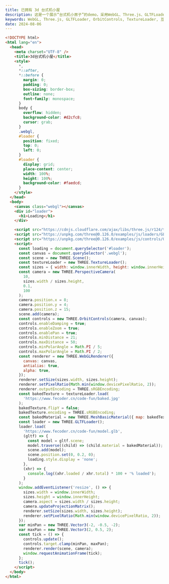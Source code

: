 ```yaml
---
title: 已拥有 3d 台式机小屋
description: 这是一个展示“台式机小房子”的demo，采用WebGL、Three.js、GLTFLoader、OrbitControls和TextureLoader等前端开发技术。响应式设计确保在各种设备上有最佳展示效果，展示了如何创建互动性强的3D模型页面。
keywords: WebGL, Three.js, GLTFLoader, OrbitControls, TextureLoader, 互动3D内容, 响应式设计, 高性能图像处理, JavaScript库, 3D图形渲染, 3D模型加载
date: 2024-08-06
---
```


```html
<!DOCTYPE html>
<html lang="en">
  <head>
    <meta charset="UTF-8" />
    <title>3d台式机小屋</title>
    <style>
      *,
      *::after,
      *::before {
        margin: 0;
        padding: 0;
        box-sizing: border-box;
        outline: none;
        font-family: monospace;
      }
      body {
        overflow: hidden;
        background-color: #d2cfc8;
        cursor: grab;
      }
      .webgl,
      #loader {
        position: fixed;
        top: 0;
        left: 0;
      }
      #loader {
        display: grid;
        place-content: center;
        width: 100%;
        height: 100%;
        background-color: #faedcd;
      }
    </style>
  </head>
  <body>
    <canvas class="webgl"></canvas>
    <div id="loader">
      <h1>Loading</h1>
    </div>

    <script src="https://cdnjs.cloudflare.com/ajax/libs/three.js/r124/three.min.js"></script>
    <script src="https://unpkg.com/three@0.126.0/examples/js/loaders/GLTFLoader.js"></script>
    <script src="https://unpkg.com/three@0.126.0/examples/js/controls/OrbitControls.js"></script>
    <script>
      const loading = document.querySelector('#loader');
      const canvas = document.querySelector('.webgl');
      const scene = new THREE.Scene();
      const textureLoader = new THREE.TextureLoader();
      const sizes = { width: window.innerWidth, height: window.innerHeight };
      const camera = new THREE.PerspectiveCamera(
        10,
        sizes.width / sizes.height,
        0.1,
        100
      );
      camera.position.x = 8;
      camera.position.y = 4;
      camera.position.z = 15;
      scene.add(camera);
      const controls = new THREE.OrbitControls(camera, canvas);
      controls.enableDamping = true;
      controls.enableZoom = true;
      controls.enablePan = true;
      controls.minDistance = 21;
      controls.maxDistance = 50;
      controls.minPolarAngle = Math.PI / 5;
      controls.maxPolarAngle = Math.PI / 2;
      const renderer = new THREE.WebGLRenderer({
        canvas: canvas,
        antialias: true,
        alpha: true,
      });
      renderer.setSize(sizes.width, sizes.height);
      renderer.setPixelRatio(Math.min(window.devicePixelRatio, 2));
      renderer.outputEncoding = THREE.sRGBEncoding;
      const bakedTexture = textureLoader.load(
        'https://www.fecoder.cn/code-fun/baked.jpg'
      );
      bakedTexture.flipY = false;
      bakedTexture.encoding = THREE.sRGBEncoding;
      const bakedMaterial = new THREE.MeshBasicMaterial({ map: bakedTexture });
      const loader = new THREE.GLTFLoader();
      loader.load(
        'https://www.fecoder.cn/code-fun/model.glb',
        (gltf) => {
          const model = gltf.scene;
          model.traverse((child) => (child.material = bakedMaterial));
          scene.add(model);
          scene.position.set(0, 0.2, 0);
          loading.style.display = 'none';
        },
        (xhr) => {
          console.log((xhr.loaded / xhr.total) * 100 + '% loaded');
        }
      );
      window.addEventListener('resize', () => {
        sizes.width = window.innerWidth;
        sizes.height = window.innerHeight;
        camera.aspect = sizes.width / sizes.height;
        camera.updateProjectionMatrix();
        renderer.setSize(sizes.width, sizes.height);
        renderer.setPixelRatio(Math.min(window.devicePixelRatio, 2));
      });
      var minPan = new THREE.Vector3(-2, -0.5, -2);
      var maxPan = new THREE.Vector3(2, 0.5, 2);
      const tick = () => {
        controls.update();
        controls.target.clamp(minPan, maxPan);
        renderer.render(scene, camera);
        window.requestAnimationFrame(tick);
      };
      tick();
    </script>
  </body>
</html>
```
